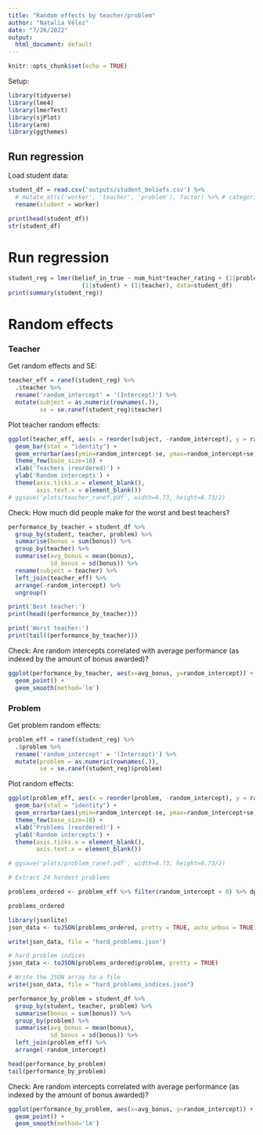 ```yaml
---
title: "Random effects by teacher/problem"
author: "Natalia Vélez"
date: "7/26/2022"
output:
  html_document: default
---
```


```r
knitr::opts_chunk$set(echo = TRUE)
```

Setup:
```r
library(tidyverse)
library(lme4)
library(lmerTest)
library(sjPlot)
library(arm)
library(ggthemes)
```

## Run regression
Load student data:
```r
student_df = read.csv('outputs/student_beliefs.csv') %>%
  # mutate_at(c('worker', 'teacher', 'problem'), factor) %>% # categorical vars
  rename(student = worker)

print(head(student_df))
str(student_df)
```

# Run regression
```r
student_reg = lmer(belief_in_true ~ num_hint*teacher_rating + (1|problem) +
                     (1|student) + (1|teacher), data=student_df)
print(summary(student_reg))
```
# Random effects

### Teacher

Get random effects and SE:
```r
teacher_eff = ranef(student_reg) %>%
  .$teacher %>%
  rename('random_intercept' = '(Intercept)') %>%
  mutate(subject = as.numeric(rownames(.)),
         se = se.ranef(student_reg)$teacher)
```

Plot teacher random effects:
```r
ggplot(teacher_eff, aes(x = reorder(subject, -random_intercept), y = random_intercept)) +
  geom_bar(stat = "identity") +
  geom_errorbar(aes(ymin=random_intercept-se, ymax=random_intercept+se), width=0) +
  theme_few(base_size=18) +
  xlab('Teachers (reordered)') +
  ylab('Random intercepts') +
  theme(axis.ticks.x = element_blank(),
        axis.text.x = element_blank())
# ggsave('plots/teacher_ranef.pdf', width=6.73, height=6.73/2)
```

Check: How much did people make for the worst and best teachers?
```r
performance_by_teacher = student_df %>%
  group_by(student, teacher, problem) %>%
  summarise(bonus = sum(bonus)) %>%
  group_by(teacher) %>%
  summarise(avg_bonus = mean(bonus),
            sd_bonus = sd(bonus)) %>%
  rename(subject = teacher) %>%
  left_join(teacher_eff) %>%
  arrange(-random_intercept) %>%
  ungroup()

print('Best teacher:')
print(head((performance_by_teacher)))

print('Worst teacher:')
print(tail((performance_by_teacher)))
```
Check: Are random intercepts correlated with average performance (as indexed by the amount of bonus awarded)?
```r
ggplot(performance_by_teacher, aes(x=avg_bonus, y=random_intercept)) +
  geom_point() +
  geom_smooth(method='lm')
```

### Problem

Get problem random effects:
```r
problem_eff = ranef(student_reg) %>%
  .$problem %>%
  rename('random_intercept' = '(Intercept)') %>%
  mutate(problem = as.numeric(rownames(.)),
         se = se.ranef(student_reg)$problem)
```

Plot random effects:
```r
ggplot(problem_eff, aes(x = reorder(problem, -random_intercept), y = random_intercept)) +
  geom_bar(stat = "identity") +
  geom_errorbar(aes(ymin=random_intercept-se, ymax=random_intercept+se), width=0) +
  theme_few(base_size=18) +
  xlab('Problems (reordered)') +
  ylab('Random intercepts') +
  theme(axis.ticks.x = element_blank(),
        axis.text.x = element_blank())

# ggsave('plots/problem_ranef.pdf', width=6.73, height=6.73/2)
```

```r
# Extract 24 hardest problems 

problems_ordered <- problem_eff %>% filter(random_intercept < 0) %>% dplyr::select(-se)

problems_ordered
```
```r
library(jsonlite)
json_data <- toJSON(problems_ordered, pretty = TRUE, auto_unbox = TRUE)

write(json_data, file = "hard_problems.json")

# hard problem indices
json_data <- toJSON(problems_ordered$problem, pretty = TRUE)

# Write the JSON array to a file
write(json_data, file = "hard_problems_indices.json")

```

```r
performance_by_problem = student_df %>%
  group_by(student, teacher, problem) %>%
  summarise(bonus = sum(bonus)) %>%
  group_by(problem) %>%
  summarise(avg_bonus = mean(bonus),
            sd_bonus = sd(bonus)) %>%
  left_join(problem_eff) %>%
  arrange(-random_intercept)

head(performance_by_problem)
tail(performance_by_problem)
```

Check: Are random intercepts correlated with average performance (as indexed by the amount of bonus awarded)?
```r
ggplot(performance_by_problem, aes(x=avg_bonus, y=random_intercept)) +
  geom_point() +
  geom_smooth(method='lm')
```